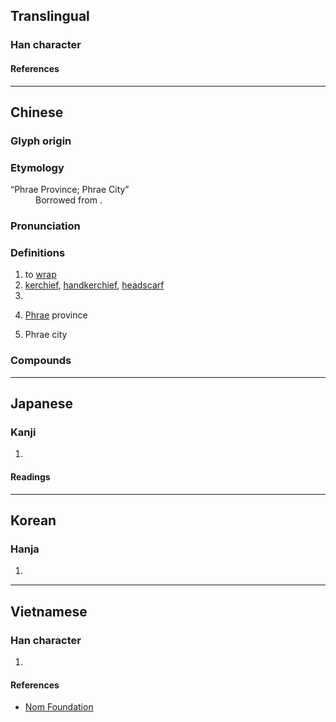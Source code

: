 {{character info}}
==Translingual==

===Han character===
{{Han char|rn=50|rad=巾|as=05|sn=8|four=46200|canj=LBHA|ids=⿰巾白}}

====References====
{{Han ref|kx=0329.440|dkj=08848|dj=0635.190|hdz=10734.070|uh=5E15}}

----

==Chinese==
{{zh-forms}}

===Glyph origin===
{{Han etym}}

===Etymology===
;“Phrae Province; Phrae City”
:Borrowed from {{bor|zh|th|แพร่}}.

===Pronunciation===
{{zh-pron
|m=pà
|m-s=pa4/pa1
|c=paak3,paa3,mat6,mak6
|h=pfs=pha;gd=pa4
|md=pá
|mn=qz:phàⁿ/xm,zz:phà/qz,tw,xm:phè/zz:phèe/xm:pheh
|mn_note=phàⁿ/phà - literary; phè/phèe/pheh - vernacular
|mn-t=pê3
|x=pe6
|mc=y
|oc=y
|cat=n,v,pn
}}

===Definitions===
{{zh-hanzi}}

# to [[wrap]]
# [[kerchief]], [[handkerchief]], [[headscarf]]
# {{zh-short|帕斯卡|[[pascal]] (SI unit)}}
# {{zh-div|府}} [[Phrae]] province
# {{zh-div|市}} Phrae city

===Compounds===
{{zh-der|伊底帕斯|佛帕|坎帕拉|帕修斯|帕巴拉|帕息吉|帕提亞|帕斯卡|帕格尼尼|帕耳美拉|帕腹|帕頭|帕首|手帕|手帕姊妹|手帕子|書帕|書帕本|歐帕林|汗帕|絹帕|羅帕|臉帕|帕勞|帕子}}

{{zh-cat|Provinces of Thailand|Cities in Thailand}}

----

==Japanese==

===Kanji===
{{ja-kanji|grade=|rs=巾05}}

# {{rfdef|ja|sort=巾05}}

====Readings====
{{ja-readings
|on=ばつ, めち, は, へ, はく, みゃく, みゅく
|kun=つつむ
}}

----

==Korean==

===Hanja===
{{ko-hanja|hangeul=[[말]], [[파]]|rv=mal, pa|mr=mal, p'a}}

# {{rfdef|ko|sort=巾05}}

----

==Vietnamese==

===Han character===
{{vi-readings|rs=巾05|reading=phạ}}

# {{rfdef|vi|sort=巾05}}

====References====
* [http://nomfoundation.org/common/nom_details.php?codepoint=5e15 Nom Foundation]